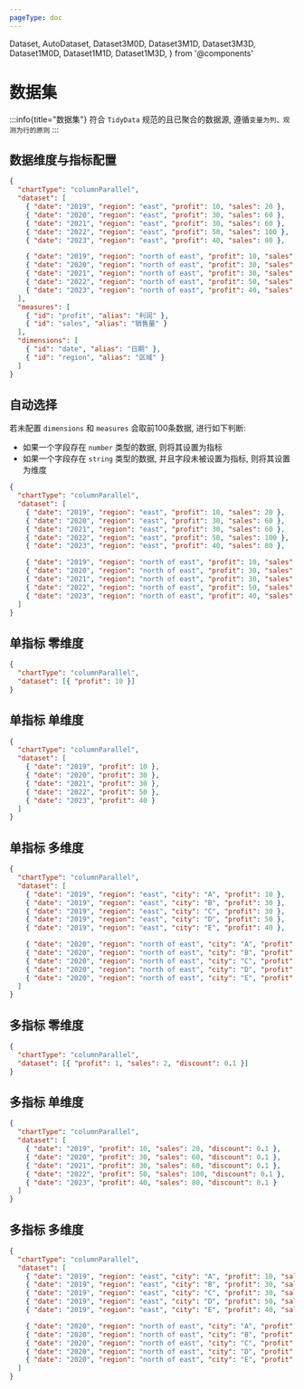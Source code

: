 ```yaml
---
pageType: doc
---
```


  Dataset,
  AutoDataset,
  Dataset3M0D,
  Dataset3M1D,
  Dataset3M3D,
  Dataset1M0D,
  Dataset1M1D,
  Dataset1M3D,
} from '@components'

# 数据集

:::info{title="数据集"} 符合 `TidyData` 规范的且已聚合的数据源, 遵循`变量为列、观测为行的原则` :::

## 数据维度与指标配置

<Dataset />

```json {3-15}
{
  "chartType": "columnParallel",
  "dataset": [
    { "date": "2019", "region": "east", "profit": 10, "sales": 20 },
    { "date": "2020", "region": "east", "profit": 30, "sales": 60 },
    { "date": "2021", "region": "east", "profit": 30, "sales": 60 },
    { "date": "2022", "region": "east", "profit": 50, "sales": 100 },
    { "date": "2023", "region": "east", "profit": 40, "sales": 80 },

    { "date": "2019", "region": "north of east", "profit": 10, "sales": 20 },
    { "date": "2020", "region": "north of east", "profit": 30, "sales": 60 },
    { "date": "2021", "region": "north of east", "profit": 30, "sales": 60 },
    { "date": "2022", "region": "north of east", "profit": 50, "sales": 100 },
    { "date": "2023", "region": "north of east", "profit": 40, "sales": 80 }
  ],
  "measures": [
    { "id": "profit", "alias": "利润" },
    { "id": "sales", "alias": "销售量" }
  ],
  "dimensions": [
    { "id": "date", "alias": "日期" },
    { "id": "region", "alias": "区域" }
  ]
}
```

## 自动选择

若未配置 `dimensions` 和 `measures` 会取前100条数据, 进行如下判断:

- 如果一个字段存在 `number` 类型的数据, 则将其设置为指标
- 如果一个字段存在 `string` 类型的数据, 并且字段未被设置为指标, 则将其设置为维度

<AutoDataset />

```json {3-15}
{
  "chartType": "columnParallel",
  "dataset": [
    { "date": "2019", "region": "east", "profit": 10, "sales": 20 },
    { "date": "2020", "region": "east", "profit": 30, "sales": 60 },
    { "date": "2021", "region": "east", "profit": 30, "sales": 60 },
    { "date": "2022", "region": "east", "profit": 50, "sales": 100 },
    { "date": "2023", "region": "east", "profit": 40, "sales": 80 },

    { "date": "2019", "region": "north of east", "profit": 10, "sales": 20 },
    { "date": "2020", "region": "north of east", "profit": 30, "sales": 60 },
    { "date": "2021", "region": "north of east", "profit": 30, "sales": 60 },
    { "date": "2022", "region": "north of east", "profit": 50, "sales": 100 },
    { "date": "2023", "region": "north of east", "profit": 40, "sales": 80 }
  ]
}
```

## 单指标 零维度

<Dataset1M0D />

```json {3}
{
  "chartType": "columnParallel",
  "dataset": [{ "profit": 10 }]
}
```

## 单指标 单维度

<Dataset1M1D />

```json {3-9}
{
  "chartType": "columnParallel",
  "dataset": [
    { "date": "2019", "profit": 10 },
    { "date": "2020", "profit": 30 },
    { "date": "2021", "profit": 30 },
    { "date": "2022", "profit": 50 },
    { "date": "2023", "profit": 40 }
  ]
}
```

## 单指标 多维度

<Dataset1M3D />

```json {3-9}
{
  "chartType": "columnParallel",
  "dataset": [
    { "date": "2019", "region": "east", "city": "A", "profit": 10 },
    { "date": "2019", "region": "east", "city": "B", "profit": 30 },
    { "date": "2019", "region": "east", "city": "C", "profit": 30 },
    { "date": "2019", "region": "east", "city": "D", "profit": 50 },
    { "date": "2019", "region": "east", "city": "E", "profit": 40 },

    { "date": "2020", "region": "north of east", "city": "A", "profit": 10 },
    { "date": "2020", "region": "north of east", "city": "B", "profit": 30 },
    { "date": "2020", "region": "north of east", "city": "C", "profit": 30 },
    { "date": "2020", "region": "north of east", "city": "D", "profit": 50 },
    { "date": "2020", "region": "north of east", "city": "E", "profit": 40 }
  ]
}
```

## 多指标 零维度

<Dataset3M0D />

```json {3}
{
  "chartType": "columnParallel",
  "dataset": [{ "profit": 1, "sales": 2, "discount": 0.1 }]
}
```

## 多指标 单维度

<Dataset3M1D />

```json {3-9}
{
  "chartType": "columnParallel",
  "dataset": [
    { "date": "2019", "profit": 10, "sales": 20, "discount": 0.1 },
    { "date": "2020", "profit": 30, "sales": 60, "discount": 0.1 },
    { "date": "2021", "profit": 30, "sales": 60, "discount": 0.1 },
    { "date": "2022", "profit": 50, "sales": 100, "discount": 0.1 },
    { "date": "2023", "profit": 40, "sales": 80, "discount": 0.1 }
  ]
}
```

## 多指标 多维度

<Dataset3M3D />

```json {3-15}
{
  "chartType": "columnParallel",
  "dataset": [
    { "date": "2019", "region": "east", "city": "A", "profit": 10, "sales": 20, "discount": 0.1 },
    { "date": "2019", "region": "east", "city": "B", "profit": 30, "sales": 60, "discount": 0.1 },
    { "date": "2019", "region": "east", "city": "C", "profit": 30, "sales": 60, "discount": 0.1 },
    { "date": "2019", "region": "east", "city": "D", "profit": 50, "sales": 100, "discount": 0.1 },
    { "date": "2019", "region": "east", "city": "E", "profit": 40, "sales": 80, "discount": 0.1 },

    { "date": "2020", "region": "north of east", "city": "A", "profit": 10, "sales": 20, "discount": 0.1 },
    { "date": "2020", "region": "north of east", "city": "B", "profit": 30, "sales": 60, "discount": 0.1 },
    { "date": "2020", "region": "north of east", "city": "C", "profit": 30, "sales": 60, "discount": 0.1 },
    { "date": "2020", "region": "north of east", "city": "D", "profit": 50, "sales": 100, "discount": 0.1 },
    { "date": "2020", "region": "north of east", "city": "E", "profit": 40, "sales": 80, "discount": 0.1 }
  ]
}
```
